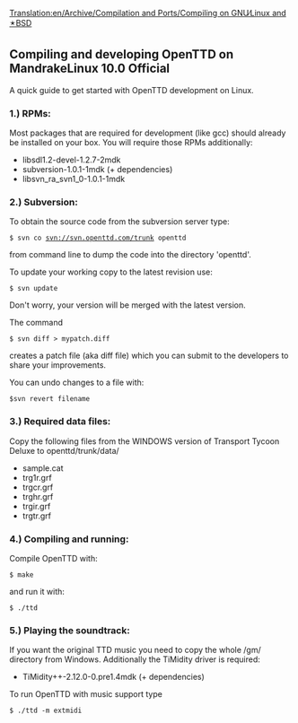 [[Translation:en/Archive/Compilation and Ports/Compiling on GNU∕Linux and 🟉BSD]]
==Compiling and developing OpenTTD on MandrakeLinux 10.0 Official==
A quick guide to get started with OpenTTD development on Linux.


===1.) RPMs:===

Most packages that are required for development (like gcc) should already be installed on your box. You will require those RPMs additionally:
*libsdl1.2-devel-1.2.7-2mdk
*subversion-1.0.1-1mdk (+ dependencies)
*libsvn_ra_svn1_0-1.0.1-1mdk


===2.) Subversion:===

To obtain the source code from the subversion server type:

<code>$ svn co svn://svn.openttd.com/trunk openttd</code>

from command line to dump the code into the directory 'openttd'.

To update your working copy to the latest revision use:

<code>$ svn update</code>

Don't worry, your version will be merged with the latest version.

The command

<code>$ svn diff > mypatch.diff</code>

creates a patch file (aka diff file) which you can submit to the developers to share your improvements.

You can undo changes to a file with:

<code>$svn revert filename</code>

===3.) Required data files:===

Copy the following files from the WINDOWS version of Transport Tycoon Deluxe to openttd/trunk/data/
*sample.cat
*trg1r.grf
*trgcr.grf
*trghr.grf
*trgir.grf
*trgtr.grf

===4.) Compiling and running:===

Compile OpenTTD with:

<code>$ make</code>

and run it with:

<code>$ ./ttd</code>

     
===5.) Playing the soundtrack:===

If you want the original TTD music you need to copy the whole /gm/ directory from Windows. Additionally the TiMidity driver is required:

*TiMidity++-2.12.0-0.pre1.4mdk (+ dependencies)

To run OpenTTD with music support type

<code>$ ./ttd -m extmidi</code>